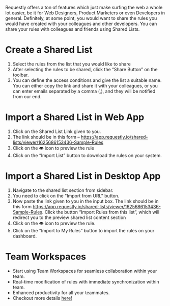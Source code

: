 Requestly offers a ton of features which just make surfing the web a whole lot easier, be it for Web Designers, Product Marketers or even Developers in general. Definitely, at some point, you would want to share the rules you would have created with your colleagues and other developers. You can share your rules with colleagues and friends using Shared Lists. 

# Create a Shared List 
1. Select the rules from the list that you would like to share 
2. After selecting the rules to be shared, click the “Share Button” on the toolbar.
3. You can define the access conditions and give the list a suitable name. You can either copy the link and share it with your colleagues, or you can enter emails separated by a comma (,), and they will be notified from our end. 


# Import a Shared List‍ in Web App
1. Click on the Shared List Link given to you. 
2. The link should be in this form – https://app.requestly.io/shared-lists/viewer/1625686153436-Sample-Rules ‍ 
3. Click on the 👁️ icon to preview the rule
4. Click on the “Import List” button to download the rules on your system. 

# Import a Shared List in Desktop App
1. Navigate to the shared list section from sidebar. 
2. You need to click on the "Import from URL" button. 
3. Now paste the link given to you in the input box. The link should be in this form https://app.requestly.io/shared-lists/viewer/1625686153436-Sample-Rules. Click the button “Import Rules from this list”, which will redirect you to the preview shared list content section 
4. Click on the 👁️ icon to preview the rule. ‍ 
5. Click on the “Import to My Rules” button to import the rules on your dashboard.

# Team Workspaces
- Start using Team Workspaces for seamless collaboration within your team.
- Real-time modification of rules with immediate synchronization within team.
- Enhanced productivity for all your teammates. 
- Checkout more details [here!](https://docs.requestly.tech/browser-extension/chrome/features/shared-workspace/quickstart)
